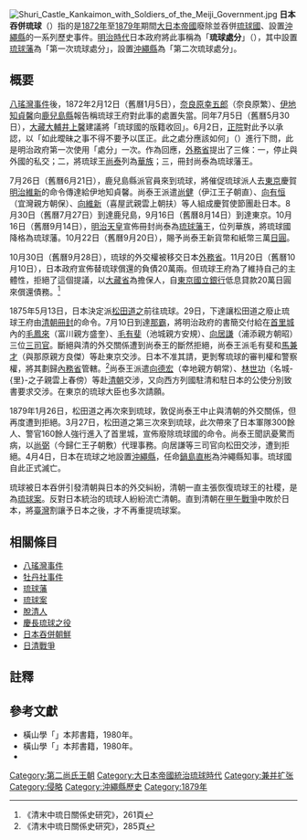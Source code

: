 [[File:Shuri_Castle_Kankaimon_with_Soldiers_of_the_Meiji_Government.jpg|thumb]]
'''日本吞併琉球'''（{{jpn|j=琉球併合|hg=りゅうきゅうへいごう|rm=Ryūkyū heigō}}）指的是[[1872年|1872年]]至[[1879年|1879年]]期間[[大日本帝國|大日本帝國]]廢除並吞併[[琉球國|琉球國]]、設置[[沖繩縣|沖繩縣]]的一系列歷史事件。[[明治時代|明治時代]]日本政府將此事稱為「'''琉球處分'''」（{{jpn|j=琉球処分|hg=りゅうきゅうしょぶん|rm=Ryūkyū shobun}}），其中設置[[琉球藩|琉球藩]]為「第一次琉球處分」，設置[[沖繩縣|沖繩縣]]為「第二次琉球處分」。

==概要==
{{日本扩张}}
[[八瑤灣事件|八瑤灣事件]]後，1872年2月12日（舊曆1月5日），[[奈良原繁|奈良原幸五郎]]（奈良原繁）、[[伊地知貞馨|伊地知貞馨]]向[[鹿兒島縣|鹿兒島縣]]報告稱琉球王府對此事的處置失當。同年7月5日（舊曆5月30日），[[大藏大輔|大藏大輔]][[井上馨|井上馨]]建議將「琉球國的版籍收回」。6月2日，[[正院|正院]]對此予以承認，以「如此曖昧之事不得不要予以匡正。此之處分應該如何」（{{lang|ja|如此曖昧の事匡正せざるべからず。之を処分する如何して可ならん}}）進行下問，此是明治政府第一次使用「處分」一次。作為回應，[[日本外務省|外務省]]提出了三條：一，停止與外國的私交；二，將琉球王[[尚泰|尚泰]]列為[[華族_(日本)|華族]]；三，冊封尚泰為琉球藩王。

7月26日（舊曆6月21日），鹿兒島縣派官員來到琉球，將催促琉球派人去[[東京|東京]]慶賀[[明治維新|明治維新]]的命令傳達給伊地知貞馨。尚泰王派遣[[尚健|尚健]]（伊江王子朝直）、[[向有恒|向有恒]]（宜灣親方朝保）、[[向維新|向維新]]（喜屋武親雲上朝扶）等人組成慶賀使節團赴日本。8月30日（舊曆7月27日）到達鹿兒島，9月16日（舊曆8月14日）到達東京。10月16日（舊曆9月14日），[[明治天皇|明治天皇]]宣佈冊封尚泰為[[琉球藩|琉球藩]]王，位列華族，將琉球國降格為琉球藩。10月22日（舊曆9月20日），賜予尚泰王新貨幣和紙幣三萬[[日圓|日圓]]。

10月30日（舊曆9月28日），琉球的外交權被移交日本[[日本外務省|外務省]]。11月20日（舊曆10月10日），日本政府宣佈替琉球償還的負債20萬兩。但琉球王府為了維持自己的主體性，拒絕了這個提議，以[[大藏省|大藏省]]為擔保人，自[[東京國立銀行|東京國立銀行]]低息貸款20萬日圓來償還債務。<ref>《清末中琉日關係史研究》，261頁</ref>

1875年5月13日，日本決定派[[松田道之|松田道之]]前往琉球。29日，下達讓松田道之廢止琉球王府由[[清朝|清朝]][[冊封|冊封]]的命令。7月10日到達[[那霸|那霸]]，將明治政府的書簡交付給在[[首里城|首里城]]內的[[毛鳳來_(琉球)|毛鳳來]]（富川親方盛奎）、[[毛有斐|毛有斐]]（池城親方安規）、[[向居謙|向居謙]]（浦添親方朝昭）三位[[三司官|三司官]]。斷絕與清的外交關係遭到尚泰王的斷然拒絕，尚泰王派毛有斐和[[馬兼才|馬兼才]]（與那原親方良傑）等赴東京交涉。日本不准其請，更剝奪琉球的審判權和警察權，將其劃歸[[內務省|內務省]]管轄。<ref>《清末中琉日關係史研究》，285頁</ref>尚泰王派遣[[向德宏|向德宏]]（幸地親方朝常）、[[林世功|林世功]]（名城-{里}-之子親雲上春傍）等赴[[清朝|清朝]]交涉，又向西方列國駐清和駐日本的公使分別致書要求交涉。在東京的琉球大臣也多次請願。

1879年1月26日，松田道之再次來到琉球，敦促尚泰王中止與清朝的外交關係，但再度遭到拒絕。3月27日，松田道之第三次來到琉球，此次帶來了日本軍隊300餘人、警官160餘人強行進入了首里城，宣佈廢除琉球國的命令。尚泰王聞訊憂驚而病，以[[尚弼|尚弼]]（今歸仁王子朝敷）代理事務。向居謙等三司官向松田交涉，遭到拒絕。4月4日，日本在琉球之地設置[[沖繩縣|沖繩縣]]，任命[[鍋島直彬|鍋島直彬]]為沖繩縣知事。琉球國自此正式滅亡。

琉球被日本吞併引發清朝與日本的外交糾紛，清朝一直主張恢復琉球王的社稷，是為[[琉球案|琉球案]]。反對日本統治的琉球人紛紛流亡清朝。直到清朝在[[甲午戰爭|甲午戰爭]]中敗於日本，將[[臺灣|臺灣]]割讓予日本之後，才不再重提琉球案。
==相關條目==
*[[八瑤灣事件|八瑤灣事件]]
*[[牡丹社事件|牡丹社事件]]
*[[琉球藩|琉球藩]]
*[[琉球案|琉球案]]
*[[脫清人|脫清人]]
*[[慶長琉球之役|慶長琉球之役]]
*[[日本吞併朝鮮|日本吞併朝鮮]]
*[[日清戰爭|日清戰爭]]

==註釋==
{{reflist}}

==參考文獻==
*橫山學「{{lang|ja|宝玲叢刊　琉球所属問題関係資料第6巻　琉球処分上・中}}」本邦書籍，1980年。
*橫山學「{{lang|ja|宝玲叢刊　琉球所属問題関係資料第7巻　琉球処分下}}」本邦書籍，1980年。
* {{zh-hans}}{{cite book|title={{lang|ja|清末中琉日関係史の研究}}|trans_title=《清末中琉日關係史研究》|author=[[西里喜行|西里喜行]]|others=[[胡連城|胡連城]]等譯|location=|publisher=[[社会科学文献出版社|社会科学文献出版社]]|year=2010|isbn=978-7-5097-0855-2}}

[[Category:第二尚氏王朝|Category:第二尚氏王朝]]
[[Category:大日本帝國統治琉球時代|Category:大日本帝國統治琉球時代]]
[[Category:兼并扩张|Category:兼并扩张]]
[[Category:侵略|Category:侵略]]
[[Category:沖繩縣歷史|Category:沖繩縣歷史]]
[[Category:1879年|Category:1879年]]